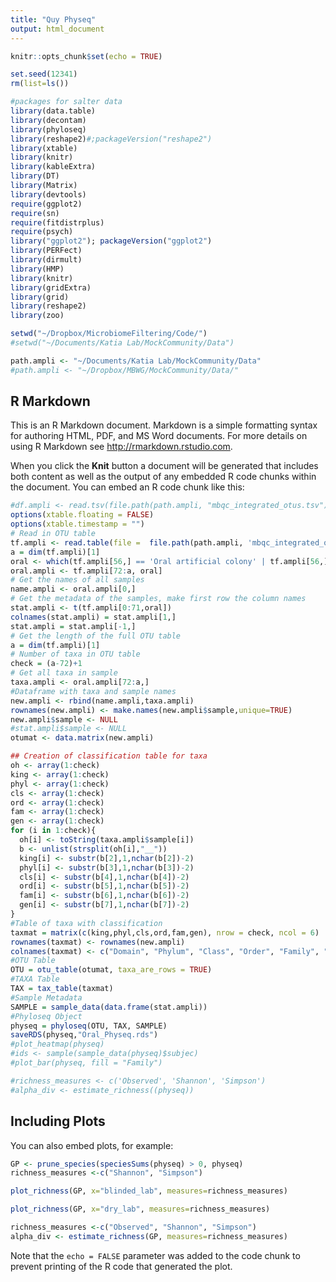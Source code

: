 ```yaml
---
title: "Quy Physeq"
output: html_document
---
```


```r
knitr::opts_chunk$set(echo = TRUE)
```

```r
set.seed(12341)
rm(list=ls())

#packages for salter data
library(data.table)
library(decontam)
library(phyloseq)
library(reshape2)#;packageVersion("reshape2")
library(xtable)
library(knitr)
library(kableExtra)
library(DT)
library(Matrix)
library(devtools)
require(ggplot2)
require(sn)
require(fitdistrplus)
require(psych) 
library("ggplot2"); packageVersion("ggplot2")
library(PERFect)
library(dirmult)
library(HMP)
library(knitr)
library(gridExtra)
library(grid)
library(reshape2)
library(zoo)

setwd("~/Dropbox/MicrobiomeFiltering/Code/")
#setwd("~/Documents/Katia Lab/MockCommunity/Data")

path.ampli <- "~/Documents/Katia Lab/MockCommunity/Data"
#path.ampli <- "~/Dropbox/MBWG/MockCommunity/Data/"

```

## R Markdown

This is an R Markdown document. Markdown is a simple formatting syntax for authoring HTML, PDF, and MS Word documents. For more details on using R Markdown see <http://rmarkdown.rstudio.com>.

When you click the **Knit** button a document will be generated that includes both content as well as the output of any embedded R code chunks within the document. You can embed an R code chunk like this:

```r

#df.ampli <- read.tsv(file.path(path.ampli, "mbqc_integrated_otus.tsv"), header=TRUE, stringsAsFactors = FALSE)
options(xtable.floating = FALSE)
options(xtable.timestamp = "")
# Read in OTU table
tf.ampli <- read.table(file =  file.path(path.ampli, 'mbqc_integrated_otus.tsv'), sep = '\t', header = TRUE)
a = dim(tf.ampli)[1]
oral <- which(tf.ampli[56,] == 'Oral artificial colony' | tf.ampli[56,] == 'specimen_type_collapsed')
oral.ampli <- tf.ampli[72:a, oral]
# Get the names of all samples
name.ampli <- oral.ampli[0,]
# Get the metadata of the samples, make first row the column names
stat.ampli <- t(tf.ampli[0:71,oral])
colnames(stat.ampli) = stat.ampli[1,]
stat.ampli = stat.ampli[-1,]
# Get the length of the full OTU table
a = dim(tf.ampli)[1]
# Number of taxa in OTU table
check = (a-72)+1
# Get all taxa in sample
taxa.ampli <- oral.ampli[72:a,]
#Dataframe with taxa and sample names
new.ampli <- rbind(name.ampli,taxa.ampli)
rownames(new.ampli) <- make.names(new.ampli$sample,unique=TRUE)
new.ampli$sample <- NULL
#stat.ampli$sample <- NULL
otumat <- data.matrix(new.ampli)
```




```r
## Creation of classification table for taxa
oh <- array(1:check)
king <- array(1:check)
phyl <- array(1:check)
cls <- array(1:check)
ord <- array(1:check)
fam <- array(1:check)
gen <- array(1:check)
for (i in 1:check){ 
  oh[i] <- toString(taxa.ampli$sample[i])
  b <- unlist(strsplit(oh[i],"__"))
  king[i] <- substr(b[2],1,nchar(b[2])-2)
  phyl[i] <- substr(b[3],1,nchar(b[3])-2)
  cls[i] <- substr(b[4],1,nchar(b[4])-2)
  ord[i] <- substr(b[5],1,nchar(b[5])-2)
  fam[i] <- substr(b[6],1,nchar(b[6])-2)
  gen[i] <- substr(b[7],1,nchar(b[7])-2)
}
#Table of taxa with classification
taxmat = matrix(c(king,phyl,cls,ord,fam,gen), nrow = check, ncol = 6)
rownames(taxmat) <- rownames(new.ampli)
colnames(taxmat) <- c("Domain", "Phylum", "Class", "Order", "Family", "Genus")
#OTU Table
OTU = otu_table(otumat, taxa_are_rows = TRUE)
#TAXA Table
TAX = tax_table(taxmat)
#Sample Metadata
SAMPLE = sample_data(data.frame(stat.ampli))
#Phyloseq Object
physeq = phyloseq(OTU, TAX, SAMPLE)
saveRDS(physeq,"Oral_Physeq.rds")
#plot_heatmap(physeq)
#ids <- sample(sample_data(physeq)$subjec)
#plot_bar(physeq, fill = "Family")

#richness_measures <- c('Observed', 'Shannon', 'Simpson')
#alpha_div <- estimate_richness((physeq))
```

## Including Plots

You can also embed plots, for example:

```r
GP <- prune_species(speciesSums(physeq) > 0, physeq)
richness_measures <-c("Shannon", "Simpson")

plot_richness(GP, x="blinded_lab", measures=richness_measures)

plot_richness(GP, x="dry_lab", measures=richness_measures)

richness_measures <-c("Observed", "Shannon", "Simpson")
alpha_div <- estimate_richness(GP, measures=richness_measures)
```

Note that the `echo = FALSE` parameter was added to the code chunk to prevent printing of the R code that generated the plot.
